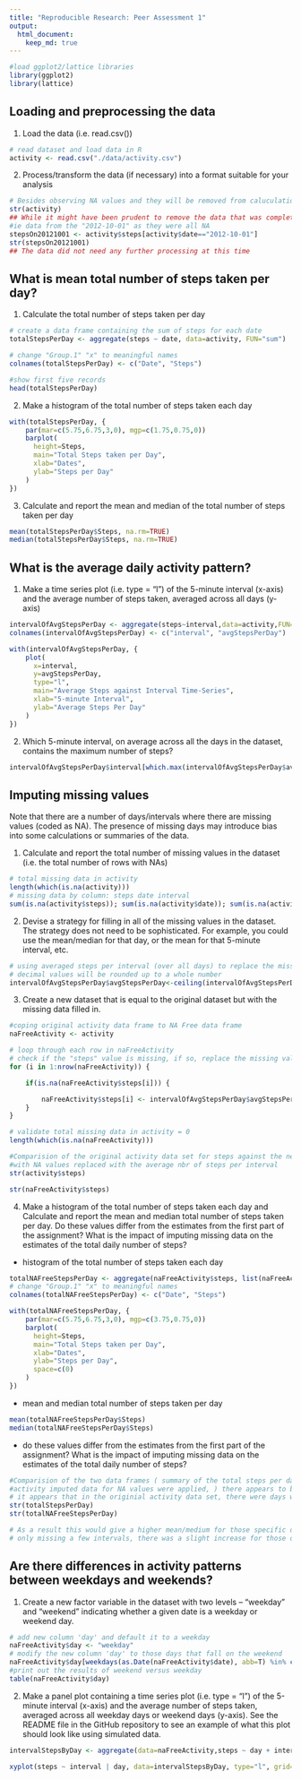 ```yaml
---
title: "Reproducible Research: Peer Assessment 1"
output: 
  html_document:
    keep_md: true
---
```

```r
#load ggplot2/lattice libraries
library(ggplot2)
library(lattice)
```

## Loading and preprocessing the data
1. Load the data (i.e. read.csv())
```r
# read dataset and load data in R
activity <- read.csv("./data/activity.csv")
```

2. Process/transform the data (if necessary) into a format suitable for your analysis
```r
# Besides observing NA values and they will be removed from caluculations
str(activity)
## While it might have been prudent to remove the data that was completely missing
#ie data from the "2012-10-01" as they were all NA
stepsOn20121001 <- activity$steps[activity$date=="2012-10-01"]
str(stepsOn20121001)
## The data did not need any further processing at this time

```
## What is mean total number of steps taken per day?
1. Calculate the total number of steps taken per day
```r
# create a data frame containing the sum of steps for each date
totalStepsPerDay <- aggregate(steps ~ date, data=activity, FUN="sum")

# change "Group.1" "x" to meaningful names
colnames(totalStepsPerDay) <- c("Date", "Steps")

#show first five records
head(totalStepsPerDay)
```

2. Make a histogram of the total number of steps taken each day

```r
with(totalStepsPerDay, {
    par(mar=c(5.75,6.75,3,0), mgp=c(1.75,0.75,0))
    barplot(
      height=Steps,
      main="Total Steps taken per Day",
      xlab="Dates",
      ylab="Steps per Day"
    )
})
```

3. Calculate and report the mean and median of the total number of steps taken per day

```r
mean(totalStepsPerDay$Steps, na.rm=TRUE)
median(totalStepsPerDay$Steps, na.rm=TRUE)
```

## What is the average daily activity pattern?
1.  Make a time series plot (i.e. type = "l") of the 5-minute interval (x-axis) and the average number of steps taken, averaged across all days (y-axis)

```r
intervalOfAvgStepsPerDay <- aggregate(steps~interval,data=activity,FUN=mean,na.action=na.omit)
colnames(intervalOfAvgStepsPerDay) <- c("interval", "avgStepsPerDay")

with(intervalOfAvgStepsPerDay, {
    plot(
      x=interval,
      y=avgStepsPerDay,
      type="l",
      main="Average Steps against Interval Time-Series",
      xlab="5-minute Interval",
      ylab="Average Steps Per Day"
    )
})
```

2. Which 5-minute interval, on average across all the days in the dataset, contains the maximum number of steps?
```r
intervalOfAvgStepsPerDay$interval[which.max(intervalOfAvgStepsPerDay$avgStepsPerDay)]
```

## Imputing missing values
Note that there are a number of days/intervals where there are missing values (coded as NA). The presence of missing days may introduce bias into some calculations or summaries of the data.

1. Calculate and report the total number of missing values in the dataset (i.e. the total number of rows with NAs)

```r
# total missing data in activity
length(which(is.na(activity)))
# missing data by column: steps date interval
sum(is.na(activity$steps)); sum(is.na(activity$date)); sum(is.na(activity$interval))
```
2. Devise a strategy for filling in all of the missing values in the dataset. The strategy does not need to be sophisticated. For example, you could use the mean/median for that day, or the mean for that 5-minute interval, etc.

```r
# using averaged steps per interval (over all days) to replace the missing value for a given day/interval.
# decimal values will be rounded up to a whole number
intervalOfAvgStepsPerDay$avgStepsPerDay<-ceiling(intervalOfAvgStepsPerDay$avgStepsPerDay)
```
3. Create a new dataset that is equal to the original dataset but with the missing data filled in.

```r
#coping original activity data frame to NA Free data frame
naFreeActivity <- activity

# loop through each row in naFreeActivity
# check if the "steps" value is missing, if so, replace the missing value with the mean for that interval
for (i in 1:nrow(naFreeActivity)) {

    if(is.na(naFreeActivity$steps[i])) {

        naFreeActivity$steps[i] <- intervalOfAvgStepsPerDay$avgStepsPerDay[which(intervalOfAvgStepsPerDay$interval==activity$interval[i])]
    }
}

# validate total missing data in activity = 0 
length(which(is.na(naFreeActivity)))

#Comparision of the original activity data set for steps against the newly imputed data set 
#with NA values replaced with the average nbr of steps per interval
str(activity$steps)

str(naFreeActivity$steps)
```
4. Make a histogram of the total number of steps taken each day and Calculate and report the mean and median total number of steps taken per day. Do these values differ from the estimates from the first part of the assignment? What is the impact of imputing missing data on the estimates of the total daily number of steps?

- histogram of the total number of steps taken each day

```r
totalNAFreeStepsPerDay <- aggregate(naFreeActivity$steps, list(naFreeActivity$date), sum)
# change "Group.1" "x" to meaningful names
colnames(totalNAFreeStepsPerDay) <- c("Date", "Steps")

with(totalNAFreeStepsPerDay, {
    par(mar=c(5.75,6.75,3,0), mgp=c(3.75,0.75,0))
    barplot(
      height=Steps,
      main="Total Steps taken per Day",
      xlab="Dates",
      ylab="Steps per Day",
      space=c(0)
    )
})
```

- mean and median total number of steps taken per day

```r
mean(totalNAFreeStepsPerDay$Steps)
median(totalNAFreeStepsPerDay$Steps)
```

- do these values differ from the estimates from the first part of the assignment? What is the impact of imputing missing data on the estimates of the total daily number of steps?

```r
#Comparision of the two data frames ( summary of the total steps per day of activity and summary of
#activity imputed data for NA values were applied, ) there appears to be 8 more observations in the new #totalNAFreeStepsPerDay data frame. 
# it appears that in the originial activity data set, there were days with no observations ie "2012-10-01"
str(totalStepsPerDay)
str(totalNAFreeStepsPerDay)

# As a result this would give a higher mean/medium for those specific days, but for the days that were
# only missing a few intervals, there was a slight increase for those days
```

## Are there differences in activity patterns between weekdays and weekends?
1. Create a new factor variable in the dataset with two levels – “weekday” and “weekend” indicating whether a given date is a weekday or weekend day.

```r
# add new column 'day' and default it to a weekday
naFreeActivity$day <- "weekday"
# modify the new column 'day' to those days that fall on the weekend
naFreeActivity$day[weekdays(as.Date(naFreeActivity$date), abb=T) %in% c("Sat","Sun")] <- "weekend"
#print out the results of weekend versus weekday
table(naFreeActivity$day)
```

2. Make a panel plot containing a time series plot (i.e. type = "l") of the 5-minute interval (x-axis) and the average number of steps taken, averaged across all weekday days or weekend days (y-axis). See the README file in the GitHub repository to see an example of what this plot should look like using simulated data.
```r
intervalStepsByDay <- aggregate(data=naFreeActivity,steps ~ day + interval, FUN=mean)

xyplot(steps ~ interval | day, data=intervalStepsByDay, type="l", grid=T, layout=c(1,2), ylab="Number of steps", xlab="5-min. intervals", main="Average  5-min. activity intervals: Weekdays vs. Weekends")
```